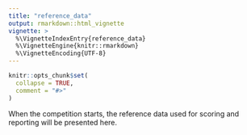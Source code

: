 ```yaml
---
title: "reference_data"
output: rmarkdown::html_vignette
vignette: >
  %\VignetteIndexEntry{reference_data}
  %\VignetteEngine{knitr::rmarkdown}
  %\VignetteEncoding{UTF-8}
---
```


```r
knitr::opts_chunk$set(
  collapse = TRUE,
  comment = "#>"
)
```

When the competition starts, the reference data used for scoring and reporting
will be presented here.
